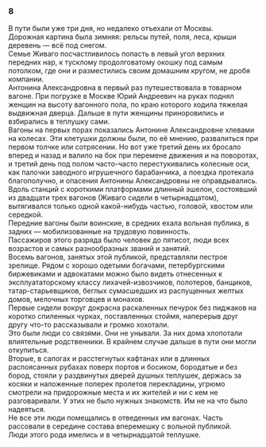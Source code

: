 ### 8 {-}

В пути были уже три дня, но недалеко отъехали от Москвы.<br/> Дорожная картина была зимняя: рельсы путей, поля, леса, крыши деревень — всё под снегом.<br/> Семье Живаго посчастливилось попасть в левый угол верхних передних нар, к тусклому продолговатому окошку под самым потолком, где они и разместились своим домашним кругом, не дробя компании.<br/> Антонина Александровна в первый раз путешествовала в товарном вагоне. При погрузке в Москве Юрий Андреевич на руках поднял женщин на высоту вагонного пола, по краю которого ходила тяжелая выдвижная дверца. Дальше в пути женщины приноровились и взбирались в теплушку сами.<br/> Вагоны на первых порах показались Антонине Александровне хлевами на колесах. Эти клетушки должны были, по её мнению, развалиться при первом толчке или сотрясении. Но вот уже третий день их бросало вперед и назад и валило на бок при перемене движения и на поворотах, и третий день под полом часто-часто перестукивались колесные оси, как палочки заводного игрушечного барабанчика, а поездка протекала благополучно, и опасения Антонины Александровны не оправдывались.<br/> Вдоль станций с короткими платформами длинный эшелон, состоявший из двадцати трех вагонов (Живаго сидели в четырнадцатом), вытягивался только одной какой-нибудь частью, головой, хвостом или середкой.<br/> Передние вагоны были воинские, в средних ехала вольная публика, в задних — мобилизованные на трудовую повинность.<br/> Пассажиров этого разряда было человек до пятисот, люди всех возрастов и самых разнообразных званий и занятий.<br/> Восемь вагонов, занятых этой публикой, представляли пестрое зрелище. Рядом с хорошо одетыми богачами, петербургскими биржевиками и адвокатами можно было видеть отнесенных к эксплуататорскому классу лихачей-извозчиков, полотеров, банщиков, татар-старьевщиков, беглых сумасшедших из распущенных желтых домов, мелочных торговцев и монахов.<br/> Первые сидели вокруг докрасна раскаленных печурок без пиджаков на коротко спиленных чурках, поставленных стоймя, наперерыв друг другу что-то рассказывали и громко хохотали.<br/> Это были люди со связями. Они не унывали. За них дома хлопотали влиятельные родственники. В крайнем случае дальше в пути они могли откупиться.<br/> Вторые, в сапогах и расстегнутых кафтанах или в длинных распоясанных рубахах поверх портов и босиком, бородатые и без бород, стояли у раздвинутых дверей душных теплушек, держась за косяки и наложенные поперек пролетов перекладины, угрюмо смотрели на придорожные места и их жителей и ни с кем не разговаривали. У этих не было нужных знакомств. Им не на что было надеяться.<br/> Не все эти люди помещались в отведенных им вагонах. Часть рассовали в середине состава вперемешку с вольной публикой.<br/> Люди этого рода имелись и в четырнадцатой теплушке.

